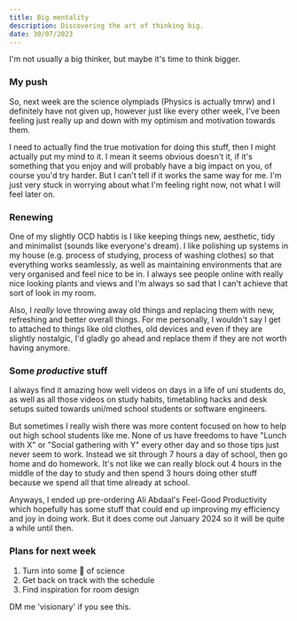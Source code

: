 ```yaml
---
title: Big mentality
description: Discovering the art of thinking big.
date: 30/07/2023
---
```


I'm not usually a big thinker, but maybe it's time to think bigger.

### My push 

So, next week are the science olympiads (Physics is actually tmrw) and I definitely have not given up, however just like every other week, I've been feeling just really up and down with my optimism and motivation towards them.

I need to actually find the true motivation for doing this stuff, then I might actually put my mind to it. I mean it seems obvious doesn't it, if it's something that you enjoy and will probably have a big impact on you, of course you'd try harder. But I can't tell if it works the same way for me. I'm just very stuck in worrying about what I'm feeling right now, not what I will feel later on.

### Renewing

One of my slightly OCD habtis is I like keeping things new, aesthetic, tidy and minimalist (sounds like everyone's dream). I like polishing up systems in my house (e.g. process of studying, process of washing clothes) so that everything works seamlessly, as well as maintaining environments that are very organised and feel nice to be in. I always see people online with really nice looking plants and views and I'm always so sad that I can't achieve that sort of look in my room.

Also, I *really* love throwing away old things and replacing them with new, refreshing and better overall things. For me personally, I wouldn't say I get to attached to things like old clothes, old devices and even if they are slightly nostalgic, I'd gladly go ahead and replace them if they are not worth having anymore.

### Some *productive* stuff 

I always find it amazing how well videos on days in a life of uni students do, as well as all those videos on study habits, timetabling hacks and desk setups suited towards uni/med school students or software engineers.

But sometimes I really wish there was more content focused on how to help out high school students like me. None of us have freedoms to have "Lunch with X" or "Social gathering with Y" every other day and so those tips just never seem to work. Instead we sit through 7 hours a day of school, then go home and do homework. It's not like we can really block out 4 hours in the middle of the day to study and then spend 3 hours doing other stuff because we spend all that time already at school.

Anyways, I ended up pre-ordering <CustomLink href="https://amzn.to/3DxWmXx" type="amazon">Ali Abdaal's Feel-Good Productivity</CustomLink> which hopefully has some stuff that could end up improving my efficiency and joy in doing work. But it does come out January 2024 so it will be quite a while until then.

### Plans for next week

1. Turn into some 🐐 of science 
2. Get back on track with the schedule 
3. Find inspiration for room design

DM me 'visionary' if you see this.